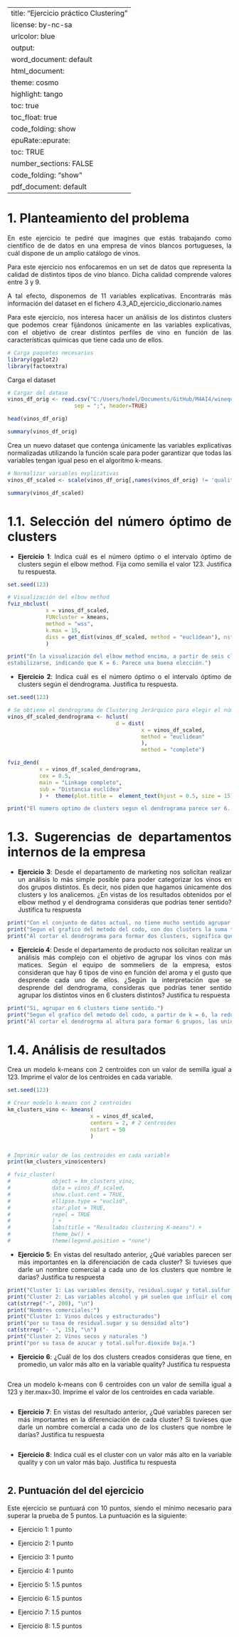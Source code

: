 
---
title:    "Ejercicio práctico Clustering"
license:  by-nc-sa
urlcolor: blue
output:
  word_document:  default
  html_document: 
    theme:        cosmo 
    highlight:    tango 
    toc:          true
    toc_float:    true
    code_folding: show
  epuRate::epurate:
    toc:             TRUE
    number_sections: FALSE
    code_folding:    "show"
  pdf_document:   default
---

<style>
body {
text-align: justify}
</style>

# 1. Planteamiento del problema

En este ejercicio te pediré que imagines que estás trabajando como científico de de datos en una empresa de vinos blancos portugueses, la cuál dispone de un amplio catálogo de vinos.

Para este ejercicio nos enfocaremos en un set de datos que representa la calidad de distintos tipos de vino blanco. Dicha calidad comprende valores entre 3 y 9.

A tal efecto, disponemos de 11 variables explicativas. Encontrarás más información del dataset en el fichero 4.3_AD_ejercicio_diccionario.names

Para este ejercicio, nos interesa hacer un análisis de los distintos clusters que podemos crear fijándonos únicamente en las variables explicativas, con el objetivo de crear distintos perfiles de vino en función de las características químicas que tiene cada uno de ellos.

```r
# Carga paquetes necesarios
library(ggplot2)
library(factoextra)
```

Carga el dataset

```r
# Cargar del datase
vinos_df_orig <- read.csv("C:/Users/hodel/Documents/GitHub/M4AI4/winequality-white.csv",
                     sep = ";", header=TRUE)

head(vinos_df_orig)

summary(vinos_df_orig)

```

Crea un nuevo dataset que contenga únicamente las variables explicativas normalizadas utilizando la función scale para poder garantizar que todas las variables tengan igual peso en el algoritmo k-means.

```r
# Normalizar variables explicativas
vinos_df_scaled <- scale(vinos_df_orig[,names(vinos_df_orig) != 'quality'])

summary(vinos_df_scaled)
```

# 1.1. Selección del número óptimo de clusters

* **Ejercicio 1**: Indica cuál es el número óptimo o el intervalo óptimo de clusters según el elbow method. Fija como semilla el valor 123. Justifica tu respuesta. 

```r

set.seed(123)

# Visualización del elbow method
fviz_nbclust(
            x = vinos_df_scaled, 
            FUNcluster = kmeans, 
            method = "wss", 
            k.max = 15, 
            diss = get_dist(vinos_df_scaled, method = "euclidean"), nstart = 50
            )


```
```r
print("En la visualización del elbow method encima, a partir de seis clusters, la reducción en la suma total de cuadrados internos parece
estabilizarse, indicando que K = 6. Parece una buena elección.")
```


* **Ejercicio 2**: Indica cuál es el número óptimo o el intervalo óptimo de clusters según el dendrograma. Justifica tu respuesta. 


```r

set.seed(123)

# Se obtiene el dendrograma de Clustering Jerárquico para elegir el número de clusters.
vinos_df_scaled_dendrograma <- hclust(
                                  d = dist(
                                          x = vinos_df_scaled, 
                                          method = "euclidean"
                                          ),
                                          method = "complete")

fviz_dend(
          x = vinos_df_scaled_dendrograma, 
          cex = 0.5, 
          main = "Linkage completo",
          sub = "Distancia euclídea"
          ) +  theme(plot.title =  element_text(hjust = 0.5, size = 15))

```
```r
print("El numero optimo de clusters segun el dendrograma parece ser 6. Al cortar el dendrogrma a ese altura, las uniones entre los grupos todavia occuren a una altura relativamente eleveada, lo que indica que la distancia intercluster es significativa. Ademas elegir 6 clusters es coherente con lo observado en el metodo del code (ejercicio 1).")
```
 
# 1.3. Sugerencias de departamentos internos de la empresa

* **Ejercicio 3**: Desde el departamento de marketing nos solicitan realizar un análisis lo más simple posible para poder categorizar los vinos en dos grupos distintos. Es decir, nos piden que hagamos únicamente dos clusters y los analicemos. ¿En vistas de los resultados obtenidos por el elbow method y el dendrograma consideras que podrías tener sentido? Justifica tu respuesta

```r
print("Con el conjunto de datos actual, no tiene mucho sentido agrupar en dos clusters.")
print("Segun el grafico del metodo del codo, con dos clusters la suma total de cuadrados internos siege siendo muy elevada, lo que indica, que la compactacion de los grupos es baja.")
print("Al cortar el dendrograma para formar dos clusters, significa que los clusters van a ser muy desbalanceados. El primer cluster va a incluir solo muy pocos observaciones, mientras el cluster dos va a incluier casi todos las observaciones. La capacidad de separacion seria muy baja.")
```

* **Ejercicio 4**: Desde el departamento de producto nos solicitan realizar un análisis más complejo con el objetivo de agrupar los vinos con más matices. Según el equipo de sommeliers de la empresa, estos consideran que hay 6 tipos de vino en función del aroma y el gusto que desprende cada uno de ellos. ¿Según la interpretación que se desprende del dendrograma, consideras que podrías tener sentido agrupar los distintos vinos en 6 clusters distintos? Justifica tu respuesta

```r
print("Si, agrupar en 6 clusters tiene sentido.")
print("Segun el grafico del metodo del codo, a partir de k = 6, la reducción en la suma total de cuadrados internos comienza estabilizarse, indicando que seis clusters, parecen una buena eleccion.")
print("Al cortar el dendrogrma al altura para formar 6 grupos, las uniones entre los grupos todavia occuren a una altura relativamente eleveada, significa que los grupos sieguen estando bien separados.")
```

# 1.4. Análisis de resultados

Crea un modelo k-means con 2 centroides con un valor de semilla igual a 123. Imprime el valor de los centroides en cada variable.

```r

set.seed(123)

# Crear modelo k-means con 2 centroides
km_clusters_vino <- kmeans(
                          x = vinos_df_scaled, 
                          centers = 2, # 2 centroides
                          nstart = 50
                          )


# Imprimir valor de los centroides en cada variable 
print(km_clusters_vino$centers)

# fviz_cluster(
#             object = km_clusters_vino, 
#             data = vinos_df_scaled, 
#             show.clust.cent = TRUE,
#             ellipse.type = "euclid", 
#             star.plot = TRUE,
#             repel = TRUE
#             ) +
#             labs(title = "Resultados clustering K-means") +
#             theme_bw() +
#             theme(legend.position = "none")

```

* **Ejercicio 5**: En vistas del resultado anterior, ¿Qué variables parecen ser más importantes en la diferenciación de cada cluster? Si tuvieses que darle un nombre comercial a cada uno de los clusters que nombre le darías? Justifica tu respuesta

```r
print("Cluster 1: Las variables density, residual.sugar y total.sulfur.dioxide suelen que influir el compartamiente del cluster 1 lo mas de manera positivo. En cambio, las variables alcohol y ph presentan valores inferiores al promedio. Vinos dulces con un cuerpo pronunciado, que pueden tener aditivos de sulfur dioxide.")
print("Cluster 2: Las variables alcohol y pH suelen que influir el compartamiente del cluster 2 lo mas de manera positivo. En cambio, las variables density y residual.sugar presentan valores inferiores al promedio. Vinos  ligeros, con contenido de alcohol moderada.")
cat(strrep("-", 200), "\n")
print("Nombres comerciales:")
print("Cluster 1: Vinos dulces y estructurados")
print("por su tasa de residual.sugar y su densidad alto")
cat(strrep("- -", 15), "\n")
print("Cluster 2: Vinos secos y naturales ")
print("por su tasa de azucar y total.sulfur.dioxide baja.")
```

* **Ejercicio 6**: ¿Cuál de los dos clusters creados consideras que tiene, en promedio, un valor más alto en la variable quality? Justifica tu respuesta

```r

```

Crea un modelo k-means con 6 centroides con un valor de semilla igual a 123 y iter.max=30. Imprime el valor de los centroides en cada variable.

```r

```

* **Ejercicio 7**: En vistas del resultado anterior, ¿Qué variables parecen ser más importantes en la diferenciación de cada cluster? Si tuvieses que darle un nombre comercial a cada uno de los clusters que nombre le darías? Justifica tu respuesta

```r

```

* **Ejercicio 8**: Indica cuál es el cluster con un valor más alto en la variable quality y con un valor más bajo. Justifica tu respuesta

```r

```

## 2. Puntuación del del ejercicio

Este ejercicio se puntuará con 10 puntos, siendo el mínimo necesario para superar la prueba de 5 puntos. 
La puntuación es la siguiente:

* Ejercicio 1: 1 punto

* Ejercicio 2: 1 punto

* Ejercicio 3: 1 punto

* Ejercicio 4: 1 punto

* Ejercicio 5: 1.5 puntos

* Ejercicio 6: 1.5 puntos

* Ejercicio 7: 1.5 puntos

* Ejercicio 8: 1.5 puntos
